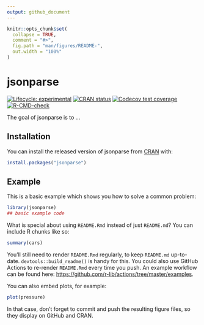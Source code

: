```yaml
---
output: github_document
---
```


<!-- README.md is generated from README.Rmd. Please edit that file -->

```r
knitr::opts_chunk$set(
  collapse = TRUE,
  comment = "#>",
  fig.path = "man/figures/README-",
  out.width = "100%"
)
```

# jsonparse

<!-- badges: start -->
[![Lifecycle: experimental](https://img.shields.io/badge/lifecycle-experimental-orange.svg)](https://lifecycle.r-lib.org/articles/stages.html#experimental)
[![CRAN status](https://www.r-pkg.org/badges/version/jsonparse)](https://CRAN.R-project.org/package=jsonparse)
[![Codecov test coverage](https://codecov.io/gh/mgirlich/jsonparse/branch/master/graph/badge.svg)](https://codecov.io/gh/mgirlich/jsonparse?branch=master)
[![R-CMD-check](https://github.com/mgirlich/jsonparse/workflows/R-CMD-check/badge.svg)](https://github.com/mgirlich/jsonparse/actions)
<!-- badges: end -->

The goal of jsonparse is to ...

## Installation

You can install the released version of jsonparse from [CRAN](https://CRAN.R-project.org) with:

``` r
install.packages("jsonparse")
```

## Example

This is a basic example which shows you how to solve a common problem:

```r
library(jsonparse)
## basic example code
```

What is special about using `README.Rmd` instead of just `README.md`? You can include R chunks like so:

```r
summary(cars)
```

You'll still need to render `README.Rmd` regularly, to keep `README.md` up-to-date. `devtools::build_readme()` is handy for this. You could also use GitHub Actions to re-render `README.Rmd` every time you push. An example workflow can be found here: <https://github.com/r-lib/actions/tree/master/examples>.

You can also embed plots, for example:

```r
plot(pressure)
```

In that case, don't forget to commit and push the resulting figure files, so they display on GitHub and CRAN.
